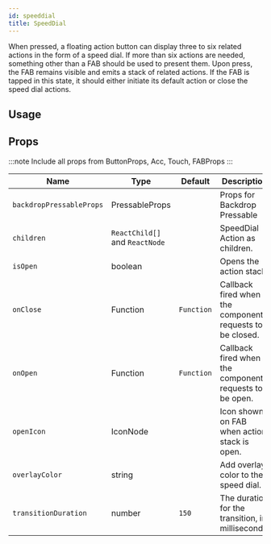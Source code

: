 ```yaml
---
id: speeddial
title: SpeedDial
---
```



When pressed, a floating action button can display three to six related actions in the form of a speed dial.
If more than six actions are needed, something other than a FAB should be used to present them.
Upon press, the FAB remains visible and emits a stack of related actions.
If the FAB is tapped in this state, it should either initiate its default action or close the speed dial actions.

## Usage

<Usage />

## Props

:::note
Include all props from ButtonProps, Acc, Touch, FABProps
:::

<div class='table-responsive'>

| Name                     | Type                           | Default    | Description                                              |
| ------------------------ | ------------------------------ | ---------- | -------------------------------------------------------- |
| `backdropPressableProps` | PressableProps                 |            | Props for Backdrop Pressable                             |
| `children`               | `ReactChild[]` and `ReactNode` |            | SpeedDial Action as children.                            |
| `isOpen`                 | boolean                        |            | Opens the action stack.                                  |
| `onClose`                | Function                       | `Function` | Callback fired when the component requests to be closed. |
| `onOpen`                 | Function                       | `Function` | Callback fired when the component requests to be open.   |
| `openIcon`               | IconNode                       |            | Icon shown on FAB when action stack is open.             |
| `overlayColor`           | string                         |            | Add overlay color to the speed dial.                     |
| `transitionDuration`     | number                         | `150`      | The duration for the transition, in milliseconds.        |

</div>
